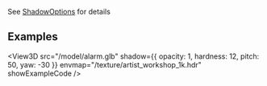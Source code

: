 
<OptionDescriptor type="boolean | ShadowOptions" defaultVal="true" />

See [ShadowOptions](/docs/api/ShadowOptions) for details

<View3D src="/model/alarm.glb" envmap="/texture/artist_workshop_1k.hdr" />

## Examples
<View3D src="/model/alarm.glb" shadow={{
  opacity: 1,
  hardness: 12,
  pitch: 50,
  yaw: -30
}} envmap="/texture/artist_workshop_1k.hdr" showExampleCode />
